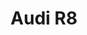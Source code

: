 ---
publishDate: 2023-01-01
title: Audi R8

excerpt: The Audi R8 is a high-performance sports car that offers a thrilling driving experience and stunning design.

general:
    make: Audi
    model: R8
    price: 170000
    bodyType: Coupe
    drivetrain: All-Wheel Drive
    doors: 2
    seatingCapacity: 2
    condition: Used
    availability: in-stock

history:
    mileage: 12000
    year: 2019

technical:
    horsePower: 602
    transmission: Automatic
    engineSizeCC: 5204

efficiency:
    fuelType: Petrol
    fuelEfficiencyMPG: 16
    emissionsCO2: '290'

exterior:
    color: Red
    paintType: Metallic

interior:
    materialSeats: Leather
    heatedSeats: true

misc:
    vin: WUAANAFG3KN123456
    registrationStatus: Registered
    warranty: 2 years
    dealerNotes: This Audi R8 is in excellent condition with low mileage.
    featured: true
---